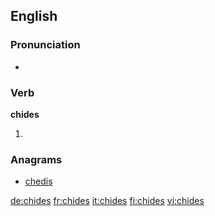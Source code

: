 ==English==

===Pronunciation===
* {{rhymes|aɪdz}}

===Verb===
'''chides'''

# {{en-third-person singular of|chide}}

===Anagrams===
* [[chedis#English|chedis]]

[[de:chides]]
[[fr:chides]]
[[it:chides]]
[[fi:chides]]
[[vi:chides]]